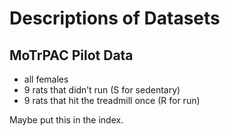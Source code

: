 # Descriptions of Datasets

## MoTrPAC Pilot Data

* all females
* 9 rats that didn't run (S for sedentary)
* 9 rats that hit the treadmill once (R for run)

Maybe put this in the index.
